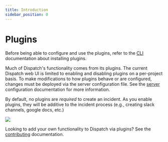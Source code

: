 ```yaml
---
title: Introduction
sidebar_position: 0
---
```


# Plugins

Before being able to configure and use the plugins, refer to the [CLI](../cli.md#plugins) documentation about installing plugins.

Much of Dispatch's functionality comes from its plugins. The current Dispatch web UI is limited to enabling and disabling plugins on a per-project basis. To make modifications to how plugins behave or are configured, changes must be deployed via the server configuration file. See the [server](../server.md) configuration documentation for more information.

By default, no plugins are _required_ to create an incident. As you enable plugins, they will be additive to the incident process (e.g., creating slack channels, google docs, etc.)

![](/img/admin-ui-incident-plugins.png)

Looking to add your own functionality to Dispatch via plugins? See the [contributing](../../contributing/plugins/introduction.md) documentation.
